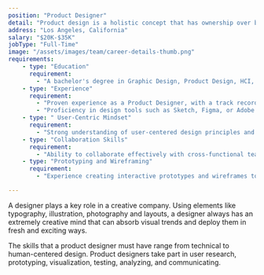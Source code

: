 ```yaml
---
position: "Product Designer"
detail: "Product design is a holistic concept that has ownership over both UX and UI design."
address: "Los Angeles, California"
salary: "$20K-$35K"
jobType: "Full-Time" 
image: "/assets/images/team/career-details-thumb.png"
requirements: 
    - type: "Education"
      requirement: 
        - "A bachelor's degree in Graphic Design, Product Design, HCI, or a related field. A relevant design portfolio demonstrating past work is often required."
    - type: "Experience"
      requirement: 
        - "Proven experience as a Product Designer, with a track record of successfully launched products."
        - "Proficiency in design tools such as Sketch, Figma, or Adobe Creative Suite."
    - type: " User-Centric Mindset"
      requirement: 
        - "Strong understanding of user-centered design principles and the ability to translate user needs into intuitive and visually appealing designs"
    - type: "Collaboration Skills"
      requirement: 
        - "Ability to collaborate effectively with cross-functional teams, including product managers, engineers, and other stakeholders."
    - type: "Prototyping and Wireframing"
      requirement: 
        - "Experience creating interactive prototypes and wireframes to effectively communicate design concepts and interactions."

---
```


A designer plays a key role in a creative company. Using elements like typography, illustration, photography and layouts, a designer always has an extremely creative mind that can absorb visual trends and deploy them in fresh and exciting ways.

The skills that a product designer must have range from technical to human-centered design. Product designers take part in user research, prototyping, visualization, testing, analyzing, and communicating.